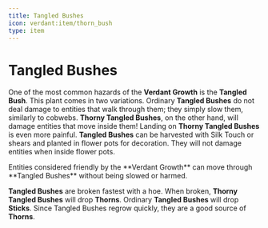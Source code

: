 ```yaml
---
title: Tangled Bushes
icon: verdant:item/thorn_bush
type: item
---
```


# Tangled Bushes

One of the most common hazards of the **Verdant Growth** is the **Tangled Bush**. This plant comes in two variations. Ordinary **Tangled Bushes** do not deal damage to entities that walk through them; they simply slow them, similarly to cobwebs. **Thorny Tangled Bushes**, on the other hand, will damage entities that move inside them! Landing on **Thorny Tangled Bushes** is even more painful. **Tangled Bushes** can be harvested with Silk Touch or shears and planted in flower pots for decoration. They will not damage entities when inside flower pots.

<Callout variant="info">
		Entities considered friendly by the **Verdant Growth** can move through **Tangled Bushes** without being slowed or harmed.
</Callout>

**Tangled Bushes** are broken fastest with a hoe. When broken, **Thorny Tangled Bushes** will drop **Thorns**. Ordinary **Tangled Bushes** will drop **Sticks**. Since Tangled Bushes regrow quickly, they are a good source of **Thorns**. 

<Asset width={128} height={128} location="verdant:item/thorn_bush" title="Thorny Tangled Bush" />

<Asset width={128} height={128} location="verdant:item/bush" title="Tangled Bush" />
